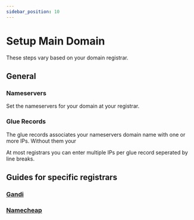 ```yaml
---
sidebar_position: 10
---
```


# Setup Main Domain

These steps vary based on your domain registrar.

## General

### Nameservers

Set the nameservers for your domain at your registrar.

### Glue Records

The glue records associates your nameservers domain name with one or more IPs. Without them your

At most registrars you can enter multiple IPs per glue record seperated by line
breaks.

## Guides for specific registrars

### [Gandi](./registrars/gandi)

### [Namecheap](./registrars/namecheap)
